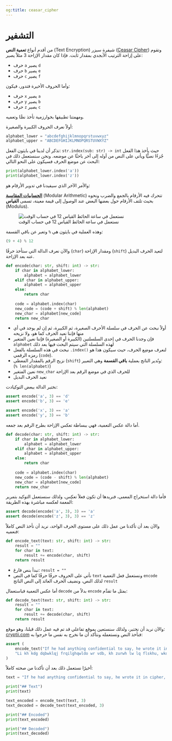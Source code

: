 ```yaml
---
og:title: ceasar_cipher
---
```


# التشفير {.unnumbered}

من أقدم أنواع **تعمية النص** (Text Encryption) شيفرة سيزر ([Ceasar Cipher](https://cryptii.com/pipes/caesar-cipher)) وتقوم على إزاحة الترتيب الأبجدي بمقدار ثابت.
فإذا كان مقدار الإزاحة 3 مثلاً يصير:

- حرف `a` يصير `d`
- حرف `b` يصير `e`
- حرف `c` يصير `f`

وأما الحروف الأخيرة فتدور، فيكون:

- حرف `x` يصير `a`
- حرف `y` يصير `b`
- حرف `z` يصير `c`

ومهمتنا تطبيقها بخوارزمية تأخذ نصًّا وتعميه.

أولاً نعرف الحروف الكبيرة والصغيرة:

```python
alphabet_lower = "abcdefghijklmnopqrstuvwxyz"
alphabet_upper = "ABCDEFGHIJKLMNOPQRSTUVWXYZ"
```

تذكر أن لدينا في بايثون الفعل: `str.index(sub: str) -> int` حيث يأخذ هذا الفعل جُزءًا نصيًّا ويأتي على النص من أوله إلى آخر باحثًا عن موضعه.
ونحن سنستعمل ذلك في البحث عن موضع الحرف فسيكون على النحو التالي:

```python
print(alphabet_lower.index('a'))
print(alphabet_lower.index('z'))
```

والأمر الآخر الذي سيفيدنا في تدوير الأرقام هو:

[**الحسابيات المقاسية**](https://ar.wikipedia.org/wiki/%D8%AD%D8%B3%D8%A7%D8%A8_%D9%85%D9%82%D8%A7%D8%B3%D9%8A) (Modular Arithmetic) تتحرك فيه الأرقام بالجمع والضرب ونحوه بحيث تلتف الأرقام حول بعضها البعض عند الوصول إلى قيمة معينة، تسمى **القياس** (Modulus).

![نستعمل في ساعة الحائط القياس 12 في حساب الوقت](https://upload.wikimedia.org/wikipedia/commons/thumb/a/a4/Clock_group.svg/500px-Clock_group.svg.png)

وهذه العملية في بايثون هي `%` وتعبر عن باقي القسمة:

```python
(9 + 4) % 12
```


والآن نعرف الدالة التي ستأخذ حرفًا (`char`) ومقدار الإزاحة (`shift`) لتعيد الحرف البديل عنه بعد الإزاحة.

```python
def encode(char: str, shift: int) -> str:
    if char in alphabet_lower:
        alphabet = alphabet_lower
    elif char in alphabet_upper:
        alphabet = alphabet_upper
    else:
        return char
    
    code = alphabet.index(char)
    new_code = (code + shift) % len(alphabet)
    new_char = alphabet[new_code]
    return new_char
```

- أولاً نبحث عن الحرف في سلسلة الأحرف الصغيرة، ثم الكبيرة، ثم إن لم يوجد في أي منها فإننا نعيد الحرف كما هو، ولا نزيحه
- فإن وجدنا الحرف في إحدى السلسلتين (الكبيرة أو الصغيرة) فإننا نعين المتغير `alphabet` لهذه السلسلة التي سيتم البحث فيها بعد ذلك
- نبحث في هذه السلسلة بالفعل `.index()` لنعرف موضِع الحرف، حيث سيكون هذا هو رمزه الرقمي (`code`).
- نزيح الرقم بالمقدار المعطى (`shift`) ونُدير الناتج بعملية **باقي القسمة** وهي التعبير: (`% len(alphabet)`)
- نعين المتغير `new_char` للحرف الذي في موضع الرقم بعد الإزاحة
- نعيد الحرف البديل

نختبر الدالة ببعض التوكيادت:

```python
assert encode('a', 3) == 'd'
assert encode('b', 3) == 'e'

assert encode('x', 3) == 'a'
assert encode('y', 3) == 'b'
```

أما دالة عكس التعمية، فهي ببساطة تعكس الإزاحة بطرح الرقم بعد جمعه.

```python
def decode(char: str, shift: int) -> str:
    if char in alphabet_lower:
        alphabet = alphabet_lower
    elif char in alphabet_upper:
        alphabet = alphabet_upper
    else:
        return char
    
    code = alphabet.index(char)
    new_code = (code - shift) % len(alphabet)
    new_char = alphabet[new_code]
    return new_char
```

فأما دالة استخراج المعمى، فنريدها أن تكون فعلاً تعكِس، ولذلك سنستعمل التوكيد بتمرير المعمة لعكسه مباشرة بهذه الطريقة:

```python
assert decode(encode('a', 3), 3) == 'a'
assert decode(encode('z', 3), 3) == 'z'
```

والآن بعد أن تأكدنا من عمل ذلك على مستوى الحرف الواحد، نريد أن نأخذ النص كاملاً فنعميه:

```python
def encode_text(text: str, shift: int) -> str:
    result = ""
    for char in text:
        result += encode(char, shift)
    return result
```

- نبدأ بنص فارغ: `result = ""`
- نأتي على الحروف حرفًا حرفًا كما في النص `text` ونستعمل فعل التعمية `encode` لذلك النص، ونضيف الحرف العائد إلى النص الناتج `result`

أما عكس التعمية فباستعمال `decode` بدلاً من `encode` بمثل ما تقدَّم:

```python
def decode_text(text: str, shift: int) -> str:
    result = ""
    for char in text:
        result += decode(char, shift)
    return result
```

والآن نريد أن نختبر، ولذلك سنستعين بموقع تفاعلي قد تم فيه عمل ذلك قبلنا، وهو موقع: [cryptii.com](https://cryptii.com/pipes/caesar-cipher) فنأخذ النص ونستعمله ونتأكد أن ما نخرج به نفس ما خرجوا به:

```python
assert (
    encode_text("If he had anything confidential to say, he wrote it in cipher, that is, by so changing the order of the letters of the alphabet, that not a word could be made out", 3) ==
    "Li kh kdg dqbwklqj frqilghqwldo wr vdb, kh zurwh lw lq flskhu, wkdw lv, eb vr fkdqjlqj wkh rughu ri wkh ohwwhuv ri wkh doskdehw, wkdw qrw d zrug frxog eh pdgh rxw"
)
```

أخيرًا نستعمل ذلك بعد أن تأكدنا من صحته كاملاً:

```python
text = "If he had anything confidential to say, he wrote it in cipher, that is, by so changing the order of the letters of the alphabet, that not a word could be made out."

print("## Text")
print(text)

text_encoded = encode_text(text, 3)
text_decoded = decode_text(text_encoded, 3)

print("## Encoded")
print(text_encoded)

print("## Decoded")
print(text_decoded)
```